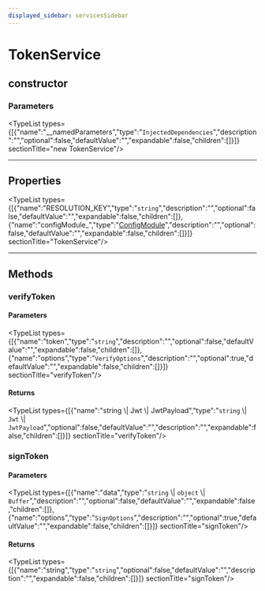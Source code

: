 ```yaml
---
displayed_sidebar: servicesSidebar
---
```



# TokenService

## constructor

### Parameters

<TypeList types={[{"name":"__namedParameters","type":"`InjectedDependencies`","description":"","optional":false,"defaultValue":"","expandable":false,"children":[]}]}  sectionTitle="new TokenService"/>

___

## Properties

<TypeList types={[{"name":"RESOLUTION_KEY","type":"`string`","description":"","optional":false,"defaultValue":"","expandable":false,"children":[]},{"name":"configModule_","type":"[ConfigModule](../../medusa/interfaces/medusa.ConfigModule-1.mdx)","description":"","optional":false,"defaultValue":"","expandable":false,"children":[]}]}  sectionTitle="TokenService"/>

___

## Methods

### verifyToken

#### Parameters

<TypeList types={[{"name":"token","type":"`string`","description":"","optional":false,"defaultValue":"","expandable":false,"children":[]},{"name":"options","type":"`VerifyOptions`","description":"","optional":true,"defaultValue":"","expandable":false,"children":[]}]}  sectionTitle="verifyToken"/>

#### Returns

<TypeList types={[{"name":"string \\| Jwt \\| JwtPayload","type":"`string` \\| `Jwt` \\| `JwtPayload`","optional":false,"defaultValue":"","description":"","expandable":false,"children":[]}]}  sectionTitle="verifyToken"/>

### signToken

#### Parameters

<TypeList types={[{"name":"data","type":"`string` \\| `object` \\| `Buffer`","description":"","optional":false,"defaultValue":"","expandable":false,"children":[]},{"name":"options","type":"`SignOptions`","description":"","optional":true,"defaultValue":"","expandable":false,"children":[]}]}  sectionTitle="signToken"/>

#### Returns

<TypeList types={[{"name":"string","type":"`string`","optional":false,"defaultValue":"","description":"","expandable":false,"children":[]}]}  sectionTitle="signToken"/>
